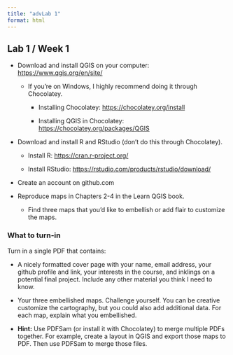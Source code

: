 ---
title: "advLab 1"
format: html
---

## Lab 1 / Week 1

-   Download and install QGIS on your computer: <https://www.qgis.org/en/site/>

    -   If you're on Windows, I highly recommend doing it through Chocolatey.

        -   Installing Chocolatey: <https://chocolatey.org/install>

        -   Installing QGIS in Chocolatey: <https://chocolatey.org/packages/QGIS>

-   Download and install R and RStudio (don't do this through Chocolatey).

    -   Install R: [https://cran.r-project.org/](https://cran.r-project.org/https://cran.r-project.org/)

    -   Install RStudio: <https://rstudio.com/products/rstudio/download/>

-   Create an account on github.com

-   Reproduce maps in Chapters 2-4 in the Learn QGIS book.

    -   Find three maps that you'd like to embellish or add flair to customize the maps.

::: {.alert .alert-info}
### What to turn-in

Turn in a single PDF that contains:

-   A nicely formatted cover page with your name, email address, your github profile and link, your interests in the course, and inklings on a potential final project. Include any other material you think I need to know.

-   Your three embellished maps. Challenge yourself. You can be creative customize the cartography, but you could also add additional data. For each map, explain what you embellished.

-   **Hint:** Use PDFSam (or install it with Chocolatey) to merge multiple PDFs together. For example, create a layout in QGIS and export those maps to PDF. Then use PDFSam to merge those files.
:::
